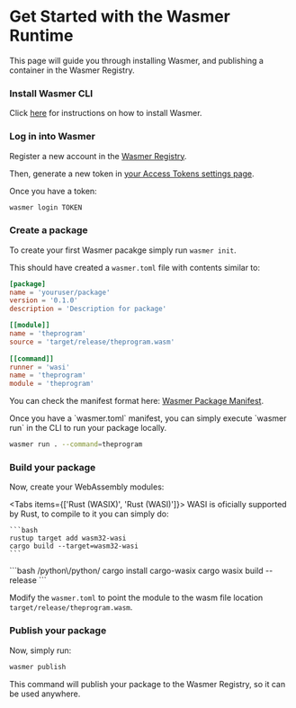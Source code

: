 
# Get Started with the Wasmer Runtime

This page will guide you through installing Wasmer, and publishing a container in the Wasmer Registry.


<Steps>
 
### Install Wasmer CLI
 
Click [here](/install) for instructions on how to install Wasmer.

### Log in into Wasmer

Register a new account in the [Wasmer Registry](https://wasmer.io/sign-up).

Then, generate a new token in [your Access Tokens settings page](https://wasmer.io/settings/access-tokens).

Once you have a token:

```bash
wasmer login TOKEN
```

### Create a package
 
To create your first Wasmer pacakge simply run `wasmer init`.

This should have created a `wasmer.toml` file with contents similar to:

```toml
[package]
name = 'youruser/package'
version = '0.1.0'
description = 'Description for package'

[[module]]
name = 'theprogram'
source = 'target/release/theprogram.wasm'
  
[[command]]
runner = 'wasi'
name = 'theprogram'
module = 'theprogram'
```

You can check the manifest format here: [Wasmer Package Manifest](/registry/manifest).

<Callout type="info">
Once you have a `wasmer.toml` manifest, you can simply execute `wasmer run` in the CLI to run your package locally.

```bash
wasmer run . --command=theprogram
```

</Callout>

### Build your package

Now, create your WebAssembly modules:


<Tabs items={['Rust (WASIX)', 'Rust (WASI)']}>
  <Tab>
    WASI is oficially supported by Rust, to compile to it you can simply do:

    ```bash
    rustup target add wasm32-wasi
    cargo build --target=wasm32-wasi
    ```

  </Tab>
  <Tab>
    ```bash /python\/python/
    cargo install cargo-wasix
    cargo wasix build --release
    ```
  </Tab>
</Tabs>

Modify the `wasmer.toml` to point the module to the wasm file location `target/release/theprogram.wasm`.

### Publish your package

Now, simply run:

```bash
wasmer publish
```

This command will publish your package to the Wasmer Registry, so it can be used anywhere.

</Steps>
